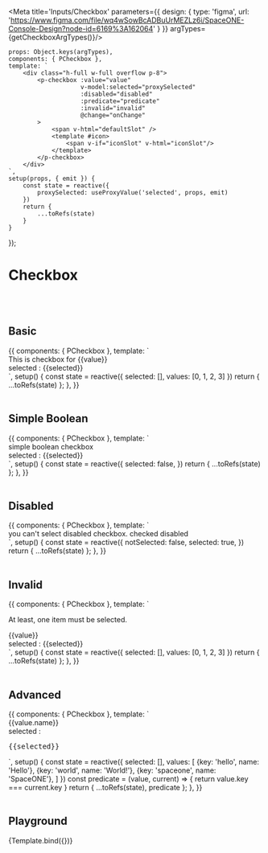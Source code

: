 

<Meta title='Inputs/Checkbox' parameters={{
    design: {
        type: 'figma',
        url: 'https://www.figma.com/file/wq4wSowBcADBuUrMEZLz6i/SpaceONE-Console-Design?node-id=6169%3A162064'
    }
}} argTypes={getCheckboxArgTypes()}/>


    props: Object.keys(argTypes),
    components: { PCheckbox },
    template: `
        <div class="h-full w-full overflow p-8">
            <p-checkbox :value="value"
                        v-model:selected="proxySelected"
                        :disabled="disabled"
                        :predicate="predicate"
                        :invalid="invalid"
                        @change="onChange"
            >
                <span v-html="defaultSlot" />
                <template #icon>
                    <span v-if="iconSlot" v-html="iconSlot"/>
                </template>
            </p-checkbox>
        </div>
    `,
    setup(props, { emit }) {
        const state = reactive({
            proxySelected: useProxyValue('selected', props, emit)
        })
        return {
            ...toRefs(state)
        }
    }
});


# Checkbox
<br/>
<br/>

## Basic

<Canvas>
    <Story name="Basic">
        {{
            components: { PCheckbox },
            template: `
        <div>
            <div class="flex flex-col mb-8">
                <p-checkbox v-for="value in values" v-model:selected="selected" :value="value" :key="value">
                    This is checkbox for {{value}}
                </p-checkbox>
            </div>
            selected : {{selected}}
        </div>
    `,
            setup() {
                const state = reactive({
                    selected: [],
                    values: [0, 1, 2, 3]
                })
                return {
                    ...toRefs(state)
                };
            },
        }}
    </Story>
</Canvas>

<br/>
<br/>

## Simple Boolean

<Canvas>
    <Story name="Simple Boolean">
        {{
            components: { PCheckbox },
            template: `
        <div>
            <div class="flex flex-col mb-8">
                <p-checkbox v-model:selected="selected">
                    simple boolean checkbox
                </p-checkbox>
            </div>
            selected : {{selected}}
        </div>
    `,
            setup() {
                const state = reactive({
                    selected: false,
                })
                return {
                    ...toRefs(state)
                };
            },
        }}
    </Story>
</Canvas>

<br/>
<br/>

## Disabled

<Canvas>
    <Story name="Disabled">
        {{
            components: { PCheckbox },
            template: `
        <div>
            <div class="flex flex-col mb-8">
                <p-checkbox v-model:selected="notSelected" disabled>
                    you can't select disabled checkbox.
                </p-checkbox>
                <p-checkbox v-model:selected="selected" disabled>
                    checked disabled
                </p-checkbox>
            </div>
        </div>
    `,
            setup() {
                const state = reactive({
                    notSelected: false,
                    selected: true,
                })
                return {
                    ...toRefs(state)
                };
            },
        }}
    </Story>
</Canvas>

<br/>
<br/>

## Invalid

<Canvas>
    <Story name="Invalid">
        {{
            components: { PCheckbox },
            template: `
         <div>
            <div class="flex flex-col mb-8">
                <p class="mb-4">At least, one item must be selected.</p>
                <p-checkbox v-for="value in values" :key="value"
                            v-model:selected="selected"
                            :value="value"
                            :invalid="selected.length === 0"
>
                    {{value}}
                </p-checkbox>
            </div>
            selected : {{selected}}
        </div>
    `,
            setup() {
                const state = reactive({
                    selected: [],
                    values: [0, 1, 2, 3]
                })
                return {
                    ...toRefs(state)
                };
            },
        }}
    </Story>
</Canvas>

<br/>
<br/>

## Advanced

<Canvas>
    <Story name="Advanced">
        {{
            components: { PCheckbox },
            template: `
         <div>
            <div class="flex flex-col mb-8">
                <p-checkbox v-for="value in values" :key="value.key"
                            v-model:selected="selected"
                            :value="value"
                            :predicate="predicate"
>
                    {{value.name}}
                </p-checkbox>
            </div>
            selected : <pre>{{selected}}</pre>
        </div>
    `,
            setup() {
                const state = reactive({
                    selected: [],
                    values: [
                        {key: 'hello', name: 'Hello'},
                        {key: 'world', name: 'World!'},
                        {key: 'spaceone', name: 'SpaceONE'},
                    ]
                })
                const predicate = (value, current) => {
                    return value.key === current.key
                }
                return {
                    ...toRefs(state),
                    predicate
                };
            },
        }}
    </Story>
</Canvas>

<br/>
<br/>

## Playground

<Canvas>
    <Story name="Playground">
        {Template.bind({})}
    </Story>
</Canvas>

<ArgsTable story="Playground"/>

